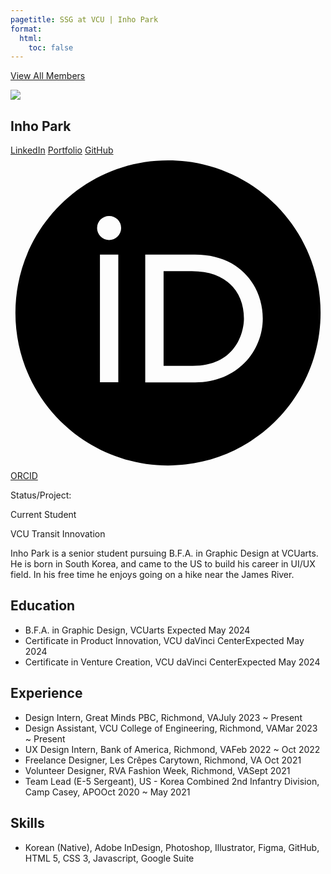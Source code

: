 ```yaml
---
pagetitle: SSG at VCU | Inho Park
format:
  html:
    toc: false
---
```


<a id="goback-btn" href="./index.html">
<i class="bi bi-arrow-left-circle"></i>
View All Members
</a>

::: {.profile-wrap}

::: {.profile-bio}

::: {.profile-pic-frame}

::: {.profile-pic}

![](../assets/parki2-2.png)
:::

:::

::: {.profile-name-links}

# Inho Park

::: {.profile-links}

[<i class="bi bi-linkedin"></i> LinkedIn](https://www.linkedin.com/in/inhoprk)
[<i class="bi bi-link-45deg"></i> Portfolio](https://www.inhodesign.com/)
[<i class="bi bi-github"></i> GitHub](https://github.com/inoxprk?tab=repositories)
[<svg viewBox="0 0 512 512"><path d="M294.75 188.19h-45.92V342h47.47c67.62 0 83.12-51.34 83.12-76.91 0-41.64-26.54-76.9-84.67-76.9zM256 8C119 8 8 119 8 256s111 248 248 248 248-111 248-248S393 8 256 8zm-80.79 360.76h-29.84v-207.5h29.84zm-14.92-231.14a19.57 19.57 0 1 1 19.57-19.57 19.64 19.64 0 0 1-19.57 19.57zM300 369h-81V161.26h80.6c76.73 0 110.44 54.83 110.44 103.85C410 318.39 368.38 369 300 369z"/></svg> ORCID]()

:::

:::

::: {.member-status}

Status/Project:

::: {.status-wrap}

::: {.status}

Current Student

:::

::: {.project}

VCU Transit Innovation

:::

:::

:::

Inho Park is a senior student pursuing B.F.A. in Graphic Design at VCUarts. He is born in South Korea, and came to the US to build his career in UI/UX field. In his free time he enjoys going on a hike near the James River.

:::

## Education

* <span class="item">B.F.A. in Graphic Design, VCUarts <span class="date">Expected May 2024</span></span>
* <span class="item">Certificate in Product Innovation, VCU daVinci Center<span class="date">Expected May 2024</span></span>
* <span class="item">Certificate in Venture Creation, VCU daVinci Center<span class="date">Expected May 2024</span></span>

## Experience

* <span class="item">Design Intern, Great Minds PBC, Richmond, VA<span class="date">July 2023 ~ Present</span></span>
* <span class="item">Design Assistant, VCU College of Engineering, Richmond, VA<span class="date">Mar 2023 ~ Present</span></span>
* <span class="item">UX Design Intern, Bank of America, Richmond, VA<span class="date">Feb 2022 ~ Oct 2022</span></span>
* <span class="item">Freelance Designer, Les Crêpes Carytown, Richmond, VA<span class="date"> Oct 2021</span></span>
* <span class="item">Volunteer Designer, RVA Fashion Week, Richmond, VA<span class="date">Sept 2021</span></span>
* <span class="item">Team Lead (E-5 Sergeant), US - Korea Combined 2nd Infantry Division, Camp Casey, APO<span class="date">Oct 2020 ~ May 2021</span></span>

## Skills

* <span class="item">Korean (Native), Adobe InDesign, Photoshop, Illustrator, Figma, GitHub, HTML 5, CSS 3, Javascript, Google Suite </span><span class="date"></span></span>


:::